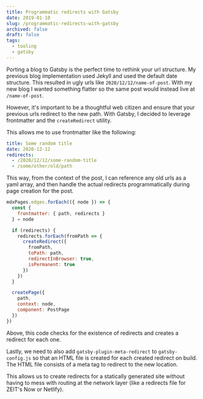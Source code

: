 ```yaml
---
title: Programmatic redirects with Gatsby
date: 2019-01-10
slug: /programmatic-redirects-with-gatsby
archived: false
draft: false
tags:
  - tooling
  - gatsby
---
```


Porting a blog to Gatsby is the perfect time to rethink
your url structure. My previous blog implementation used
Jekyll and used the default date structure. This resulted
in ugly urls like `2020/12/12/name-of-post`. With my
new blog I wanted something flatter so the same post
would instead live at `/name-of-post`.

However, it's important to be a thoughtful web citizen
and ensure that your previous urls redirect to the new
path. With Gatsby, I decided to leverage frontmatter
and the `createRedirect` utility.

This allows me to use frontmatter like the following:

```yaml
title: Some random title
date: 2020-12-12
redirects:
  - /2020/12/12/some-random-title
  - /some/other/old/path
```

This way, from the context of the post, I can reference
any old urls as a yaml array, and then handle the
actual redirects programmatically during page creation
for the post.

```js
mdxPages.edges.forEach(({ node }) => {
  const {
    frontmatter: { path, redirects }
  } = node

  if (redirects) {
    redirects.forEach(fromPath => {
      createRedirect({
        fromPath,
        toPath: path,
        redirectInBrowser: true,
        isPermanent: true
      })
    })
  }

  createPage({
    path,
    context: node,
    component: PostPage
  })
})
```

Above, this code checks for the existence of
redirects and creates a redirect for each one.

Lastly, we need to also add `gatsby-plugin-meta-redirect`
to `gatsby-config.js` so that an HTML file is
created for each created redirect on build. The
HTML file consists of a meta tag to redirect to
the new location.

This allows us to create redirects for a statically
generated site without having to mess with routing
at the network layer (like a redirects file for ZEIT's
Now or Netlify).
